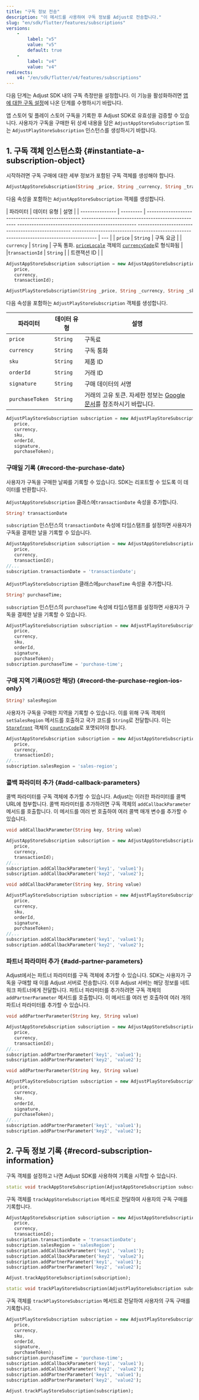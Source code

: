 ```yaml
---
title: "구독 정보 전송"
description: "이 메서드를 사용하여 구독 정보를 Adjust로 전송합니다."
slug: "en/sdk/flutter/features/subscriptions"
versions: 
    - 
        label: "v5"
        value: "v5"
        default: true
    - 
        label: "v4"
        value: "v4"
redirects: 
    v4: "/en/sdk/flutter/v4/features/subscriptions"
---
```

<callout type="important"> 

다음 단계는 Adjust SDK 내의 구독 측정만을 설정합니다. 이 기능을 활성화하려면 [앱에 대한 구독 설정](https://help.adjust.com/en/article/set-up-subscriptions-for-your-app)에 나온 단계를 수행하시기 바랍니다.
</Callout> 

앱 스토어 및 플레이 스토어 구독을 기록한 후 Adjust SDK로 유효성을 검증할 수 있습니다. 사용자가 구독을 구매한 뒤 상세 내용을 담은 `AdjustAppStoreSubscription` 또는 `AdjustPlayStoreSubscription` 인스턴스를 생성하시기 바랍니다.

1\. 구독 객체 인스턴스화 \{\#instantiate\-a\-subscription\-object\}
-----------------------------------------------------------------

시작하려면 구독 구매에 대한 세부 정보가 포함된 구독 객체를 생성해야 합니다.
<tabs> <tab title="App Store" sync="appstore" icon="PlatformIos"> <codeblock title="메서드 서명"> 

```dart
AdjustAppStoreSubscription(String _price, String _currency, String _transactionId)
```

</CodeBlock> 

다음 속성을 포함하는 `AdjustAppStoreSubscription` 객체를 생성합니다.

\| 파라미터 \| 데이터 유형 \| 설명 \| \| \-\-\-\-\-\-\-\-\-\-\-\-\-\-\- \| \-\-\-\-\-\-\-\-\- \| \-\-\-\-\-\-\-\-\-\-\-\-\-\-\-\-\-\-\-\-\-\-\-\-\-\-\-\-\-\-\-\-\-\-\-\-\-\-\-\-\-\-\-\-\-\-\-\-\-\- \-\-\-\-\-\-\-\-\-\-\-\-\-\-\-\-\-\-\-\-\-\-\-\-\-\-\-\-\-\-\-\-\-\-\-\-\-\-\-\-\-\-\-\-\-\-\-\-\-\- \-\-\-\-\-\-\-\-\-\-\-\-\-\-\-\-\-\-\-\-\-\-\-\-\-\-\-\-\-\-\-\-\-\-\-\-\-\-\-\-\-\-\-\-\-\-\-\-\-\- \-\-\-\-\-\-\-\-\-\-\-\-\-\-\-\-\-\-\-\-\-\-\-\-\-\-\-\-\-\-\-\-\-\-\-\-\-\-\-\-\-\-\-\-\-\-\-\-\-\- \-\-\-\-\-\-\-\-\-\-\-\-\-\-\-\-\-\-\-\-\-\-\-\-\-\-\-\-\-\-\-\-\-\-\-\-\-\-\-\-\-\-\-\-\-\-\-\-\-\- \-\-\-\-\-\-\-\-\-\-\-\-\-\-\-\-\-\-\-\-\-\-\-\-\-\-\-\-\-\-\-\-\-\-\-\-\-\- \| \-\-\- \| \| `price`         \| `String`  \| 구독 요금 \| \| `currency`      \| `String`  \| 구독 통화. [`priceLocale`](https://developer.apple.com/documentation/foundation/nslocale/1642836-currencycode?language=objc) 객체의 [`currencyCode`](https://developer.apple.com/documentation/storekit/skproduct/1506145-pricelocale?language=objc)로 형식화됨 \|
\|`transactionId` \| `String`  \| \| 트랜잭션 ID \| \|

```dart
AdjustAppStoreSubscription subscription = new AdjustAppStoreSubscription(
   price,
   currency,
   transactionId);
```

</Tab> <tab title="Play Store" sync="playstore" icon="PlatformGooglePlay"> <codeblock title="메서드 서명"> 

```dart
AdjustPlayStoreSubscription(String _price, String _currency, String _sku, String _orderId, String _signature, String _purchaseToken)
```

</CodeBlock> 

다음 속성을 포함하는 `AdjustPlayStoreSubscription` 객체를 생성합니다.

|      파라미터       |  데이터 유형  |                                                                       설명                                                                       |
|-----------------|----------|------------------------------------------------------------------------------------------------------------------------------------------------|
| `price`         | `String` | 구독료                                                                                                                                            |
| `currency`      | `String` | 구독 통화                                                                                                                                          |
| `sku`           | `String` | 제품 ID                                                                                                                                          |
| `orderId`       | `String` | 거래 ID                                                                                                                                          |
| `signature`     | `String` | 구매 데이터의 서명                                                                                                                                     |
| `purchaseToken` | `String` | 거래의 고유 토큰. 자세한 정보는 [Google 문서](https://developer.android.com/reference/com/android/billingclient/api/Purchase#getPurchaseToken())를 참조하시기 바랍니다. |

```dart
AdjustPlayStoreSubscription subscription = new AdjustPlayStoreSubscription(
   price,
   currency,
   sku,
   orderId,
   signature,
   purchaseToken);
```

</Tab> </Tabs> 

### 구매일 기록 \{\#record\-the\-purchase\-date\}

사용자가 구독을 구매한 날짜를 기록할 수 있습니다. SDK는 리포트할 수 있도록 이 데이터를 반환합니다.
<tabs> <tab title="App Store" sync="appstore" icon="PlatformIos"> 

`AdjustAppStoreSubscription` 클래스에`transactionDate` 속성을 추가합니다.
<codeblock title="속성 선언"> 

```dart
String? transactionDate
```

</CodeBlock> 

`subscription` 인스턴스의 `transactionDate` 속성에 타임스탬프를 설정하면 사용자가 구독을 결제한 날을 기록할 수 있습니다.

```dart
AdjustAppStoreSubscription subscription = new AdjustAppStoreSubscription(
   price,
   currency,
   transactionId);
//...
subscription.transactionDate = 'transactionDate';
```

</Tab> <tab title="Play Store" sync="playstore" icon="PlatformGooglePlay"> 

`AdjustPlayStoreSubscription` 클래스에`purchaseTime` 속성을 추가합니다.
<codeblock title="속성 선언"> 

```dart
String? purchaseTime;
```

</CodeBlock> 

`subscription` 인스턴스의 `purchaseTime` 속성에 타임스탬프를 설정하면 사용자가 구독을 결제한 날을 기록할 수 있습니다.

```dart
AdjustPlayStoreSubscription subscription = new AdjustPlayStoreSubscription(
   price,
   currency,
   sku,
   orderId,
   signature,
   purchaseToken);
subscription.purchaseTime = 'purchase-time';
```

</Tab> </Tabs> 

### 구매 지역 기록\(iOS만 해당\) \{\#record\-the\-purchase\-region\-ios\-only\}

<codeblock title="메서드 서명"> 

```dart
String? salesRegion
```

</CodeBlock> 

사용자가 구독을 구매한 지역을 기록할 수 있습니다. 이를 위해 구독 객체의 `setSalesRegion` 메서드를 호출하고 국가 코드를 `String`로 전달합니다. 이는 [`Storefront`](https://developer.apple.com/documentation/storekit/storefront/3792000-countrycode) 객체의 [`countryCode`](https://developer.apple.com/documentation/storekit/storefront)로 포맷되어야 합니다.

```dart
AdjustAppStoreSubscription subscription = new AdjustAppStoreSubscription(
   price,
   currency,
   transactionId);
//...
subscription.salesRegion = 'sales-region';
```

### 콜백 파라미터 추가 \{\#add\-callback\-parameters\}

콜백 파라미터를 구독 객체에 추가할 수 있습니다. Adjust는 이러한 파라미터를 콜백 URL에 첨부합니다. 콜백 파라미터를 추가하려면 구독 객체의 `addCallbackParameter` 메서드를 호출합니다. 이 메서드를 여러 번 호출하여 여러 콜백 매개 변수를 추가할 수 있습니다.
<tabs> <tab title="App Store" sync="appstore" icon="PlatformIos"> <codeblock title="메서드 서명"> 

```dart
void addCallbackParameter(String key, String value)
```

</CodeBlock> 

```dart
AdjustAppStoreSubscription subscription = new AdjustAppStoreSubscription(
   price,
   currency,
   transactionId);
//...
subscription.addCallbackParameter('key1', 'value1');
subscription.addCallbackParameter('key2', 'value2');
```

</Tab> <tab title="Play Store" sync="playstore" icon="PlatformGooglePlay"> <codeblock title="메서드 서명"> 

```dart
void addCallbackParameter(String key, String value)
```

</CodeBlock> 

```dart
AdjustPlayStoreSubscription subscription = new AdjustPlayStoreSubscription(
   price,
   currency,
   sku,
   orderId,
   signature,
   purchaseToken);
//...
subscription.addCallbackParameter('key1', 'value1');
subscription.addCallbackParameter('key2', 'value2');
```

</Tab> </Tabs> 

### 파트너 파라미터 추가 \{\#add\-partner\-parameters\}

Adjust에서는 파트너 파라미터를 구독 객체에 추가할 수 있습니다. SDK는 사용자가 구독을 구매할 때 이를 Adjust 서버로 전송합니다. 이후 Adjust 서버는 해당 정보를 네트워크 파트너에게 전달합니다. 파트너 파라미터를 추가하려면 구독 객체의 `addPartnerParameter` 메서드를 호출합니다. 이 메서드를 여러 번 호출하여 여러 개의 파트너 파라미터를 추가할 수 있습니다.
<tabs> <tab title="App Store" sync="appstore" icon="PlatformIos"> <codeblock title="메서드 서명"> 

```dart
void addPartnerParameter(String key, String value)
```

</CodeBlock> 

```dart
AdjustAppStoreSubscription subscription = new AdjustAppStoreSubscription(
   price,
   currency,
   transactionId);
//...
subscription.addPartnerParameter('key1', 'value1');
subscription.addPartnerParameter('key2', 'value2');
```

</Tab> <tab title="Play Store" sync="playstore" icon="PlatformGooglePlay"> <codeblock title="메서드 서명"> 

```dart
void addPartnerParameter(String key, String value)
```

</CodeBlock> 

```dart
AdjustPlayStoreSubscription subscription = new AdjustPlayStoreSubscription(
   price,
   currency,
   sku,
   orderId,
   signature,
   purchaseToken);
//...
subscription.addPartnerParameter('key1', 'value1');
subscription.addPartnerParameter('key2', 'value2');
```

</Tab> </Tabs> 

2\. 구독 정보 기록 \{\#record\-subscription\-information\}
----------------------------------------------------------

구독 객체를 설정하고 나면 Adjust SDK를 사용하여 기록을 시작할 수 있습니다.
<tabs> <tab title="App Store" sync="appstore" icon="PlatformIos"> <codeblock title="메서드 서명"> 

```dart
static void trackAppStoreSubscription(AdjustAppStoreSubscription subscription)
```

</CodeBlock> 

구독 객체를 `trackAppStoreSubscription` 메서드로 전달하여 사용자의 구독 구매를 기록합니다.

```dart
AdjustAppStoreSubscription subscription = new AdjustAppStoreSubscription(
   price,
   currency,
   transactionId);
subscription.transactionDate = 'transactionDate';
subscription.salesRegion = 'salesRegion';
subscription.addCallbackParameter('key1', 'value1');
subscription.addCallbackParameter('key2', 'value2');
subscription.addPartnerParameter('key1', 'value1');
subscription.addPartnerParameter('key2', 'value2');

Adjust.trackAppStoreSubscription(subscription);
```

</Tab> <tab title="Play Store" sync="playstore" icon="PlatformGooglePlay"> <codeblock title="메서드 서명"> 

```dart
static void trackPlayStoreSubscription(AdjustPlayStoreSubscription subscription)
```

</CodeBlock> 

구독 객체를 `trackPlayStoreSubscription` 메서드로 전달하여 사용자의 구독 구매를 기록합니다.

```dart
AdjustPlayStoreSubscription subscription = new AdjustPlayStoreSubscription(
   price,
   currency,
   sku,
   orderId,
   signature,
   purchaseToken);
subscription.purchaseTime = 'purchase-time';
subscription.addCallbackParameter('key1', 'value1');
subscription.addCallbackParameter('key2', 'value2');
subscription.addPartnerParameter('key1', 'value1');
subscription.addPartnerParameter('key2', 'value2');

Adjust.trackPlayStoreSubscription(subscription);
```

</Tab> </Tabs>

